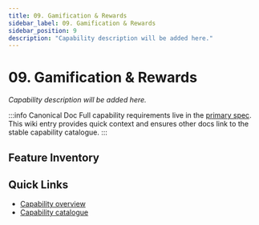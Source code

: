 ```yaml
---
title: 09. Gamification & Rewards
sidebar_label: 09. Gamification & Rewards
sidebar_position: 9
description: "Capability description will be added here."
---
```



# 09. Gamification & Rewards

*Capability description will be added here.*

:::info Canonical Doc
Full capability requirements live in the [primary spec](/docs/capabilities/09-Gamification-Rewards/index). This wiki entry provides quick context and ensures other docs link to the stable capability catalogue.
:::

## Feature Inventory

<CapabilityFeatureList capability="gamification-rewards" />


## Quick Links
- [Capability overview](/docs/capabilities/09-Gamification-Rewards/index)
- [Capability catalogue](/docs/wiki/capabilities/)
